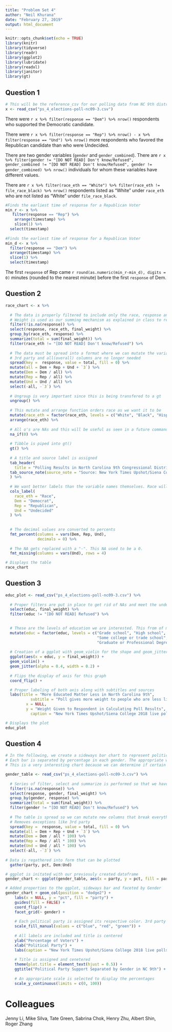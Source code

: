 ```yaml
---
title: "Problem Set 4"
author: "Neil Khurana"
date: "February 27, 2019"
output: html_document
---
```


```r
knitr::opts_chunk$set(echo = TRUE)
library(knitr)
library(tidyverse)
library(readr)
library(ggplot2)
library(lubridate)
library(readxl)
library(janitor)
library(gt)
```

## Question 1

```r
# This will be the reference_csv for our polling data from NC 9th district
x <- read_csv("ps_4_elections-poll-nc09-3.csv")
```
[comment]: Specific filter for Dem voter and count rows which returns a number

There were `r x %>% filter(response == "Dem") %>% nrow()` respondents who supported the Democratic candidate.

[comment]: Filter of Rep and Undecided Voters, then subtract Und from Rep

There were `r x %>% filter(response == "Rep") %>% nrow() - x %>% filter(response == "Und") %>% nrow()` more respondents who favored the Republican candidate than who were Undecided.

[comment]: Filter out the unreadable values and keep only the values of gender and gender_combined that are differnt from each other. Then we count rows.

There are two gender variables (`gender` and `gender_combined`). There are `r x %>% filter(gender != "[DO NOT READ] Don't know/Refused", gender_combined != "[DO NOT READ] Don't know/Refused", gender != gender_combined) %>% nrow()` individuals for whom these variables have different values.

[comment]: This does a comparision of the races through filter. Count rows that differentiate

There are `r x %>% filter(race_eth == "White") %>% filter(race_eth != file_race_black) %>% nrow()` respondents listed as “White” under `race_eth` who are not listed as “White” under `file_race_black`.

```r
#Finds the earliest time of response for a Republican Voter
min_r <- x %>% 
   filter(response == "Rep") %>%
    arrange(timestamp) %>% 
    slice(1) %>% 
  select(timestamp)
 
#Finds the earliest time of response for a Republican Voter
min_d <- x %>% 
  filter(response == "Dem") %>% 
  arrange(timestamp) %>% 
  slice(1) %>% 
  select(timestamp)
```

[comment]: Substracts the dem time from republican time and rounds to the nearest minute using round() function

The first `response` of Rep came `r round(as.numeric(min_r-min_d), digits = 0)` minutes (rounded to the nearest minute) before the first `response` of Dem.

## Question 2

```r
race_chart <- x %>% 
  
  # The data is properly filtered to include only the race, response and weight values
  # Weight is used as our summing mechanism as explained in class to remove response bias from a poll
  filter(!is.na(response)) %>% 
  select(response, race_eth, final_weight) %>% 
  group_by(race_eth, response) %>% 
  summarize(total = sum(final_weight)) %>%   
  filter(race_eth != "[DO NOT READ] Don't know/Refused") %>% 
  
  # The data must be spread into a format where we can mutate the variables for calculation of percentage instead
  # 3rd party and all(overall) columns are no longer needed
  spread(key =  response, value = total, fill = 0) %>%  
  mutate(all = Dem + Rep + Und + `3`) %>% 
  mutate(Dem = Dem / all) %>% 
  mutate(Rep = Rep / all) %>% 
  mutate(Und = Und / all) %>% 
  select(-all, -`3`) %>%
  
  # Ungroup is very important since this is being transfered to a gt
  ungroup() %>% 
  
  # This mutate and arrange function orders race as we want it to be
  mutate(race_eth = factor(race_eth, levels = c("White", "Black", "Hispanic", "Asian", "Other"))) %>%
  arrange(race_eth) %>% 
  
  # All o's are NAs and this will be useful as seen in a future command
  na_if(0) %>%
  
  # Tibble is piped into gt()
  gt() %>% 
  
  # A title and source label is assigned
  tab_header(
    title = "Polling Results in North Carolina 9th Congressional District") %>% 
  tab_source_note(source_note = "Source: New York Times Upshot/Siena College 2018 Live Polls"
  ) %>% 
  
  # We want better labels than the variable names themselves. Race will now be a label and I prefer not to abbreviate
  cols_label(
    race_eth = "Race",
    Dem = "Democrat",
    Rep = "Republican",
    Und = "Undecided"
  ) %>%
  
  
  # The decimal values are converted to percents
  fmt_percent(columns = vars(Dem, Rep, Und),
              decimals = 0) %>% 
  
  # The NA gets replaced with a "-". This NA used to be a 0. 
  fmt_missing(columns = vars(Und), rows = 4) 

# Displays the table
race_chart


```

## Question 3

```r
educ_plot <- read_csv("ps_4_elections-poll-nc09-3.csv") %>%
  
  # Proper filters are put in place to get rid of NAs and meet the undergrad specifications
  select(educ, final_weight) %>% 
  filter(educ != "[DO NOT READ] Refused") %>%  
  

  # These are the levels of education we are interested. This from of mutate allows us to change the ordering we would like on our plot
  mutate(educ = factor(educ, levels = c("Grade school", "High school",
                                        "Some college or trade school", "Bachelors' degree",
                                        "Graduate or Professional Degree"))) %>%
  
  # Creation of a ggplot with geom_violin for the shape and geom_jitter for the scattered points. Opacity levels set
  ggplot(aes(x = educ, y = final_weight)) +
  geom_violin() +
  geom_jitter(alpha = 0.4, width = 0.2) +
  
  # Flips the display of axis for this graph
  coord_flip() +

  # Proper labeling of both axis along with subtitles and sources
  labs(title = "More Educated Matter Less in North Carolina 9th",
           subtitle = "Poll gives more weight to people who are less likely to participate in polls",
         x = NULL,
         y = "Weight Given to Respondent in Calculating Poll Results",
           caption = "New York Times Upshot/Siena College 2018 live polls") 

# Displays the plot
educ_plot
```

## Question 4

```r

# In the following, we create a sideways bar chart to represent political party support by gender
# Each bar is separated by percentage in each gender. The appropriate weights are still kept in place
# This is a very interesting chart because we can determine if certain genders favor political parties

gender_table <- read_csv("ps_4_elections-poll-nc09-3.csv") %>%
  
  # Series of filter, select and summarize is performed so that we have columns of only gender party, and percentage
  filter(!is.na(response)) %>% 
  select(response, gender, final_weight) %>% 
  group_by(gender, response) %>% 
  summarize(total = sum(final_weight)) %>%   
  filter(gender != "[DO NOT READ] Don't know/Refused") %>% 
  
  # The table is spread so we can mutate new columns that break everything down by political party support
  # Removes exceptions like 3rd party
  spread(key =  response, value = total, fill = 0) %>%  
  mutate(all = Dem + Rep + Und + `3`) %>% 
  mutate(Dem = Dem / all * 100) %>% 
  mutate(Rep = Rep / all * 100) %>% 
  mutate(Und = Und / all * 100) %>% 
  select(-all, -`3`) %>%
  
# Data is regathered into form that can be plotted
  gather(party, pct, Dem:Und) 

# ggplot is initated with our previosuly created dataframe
gender_chart <- ggplot(gender_table, aes(x = party, y = pct, fill = party))

# Added properties to the ggplot, sideways bar and faceted by Gender
gender_chart + geom_col(position = "dodge2") +
    labs(x = NULL, y = "pct", fill = "party") +
    guides(fill = FALSE) + 
    coord_flip() + 
    facet_grid(~ gender) +
    
    # Each political party is assigned its respective color. 3rd party is green
    scale_fill_manual(values = c("blue", "red", "green")) +
    
    # All labels are included and title is centered
    ylab("Percentage of Voters") +
    xlab("Political Party") +
    labs(caption = "New York Times Upshot/Siena College 2018 live polls") +
    
    # Title is assigned and cenetered
    theme(plot.title = element_text(hjust = 0.5)) +
    ggtitle("Political Party Support Separated by Gender in NC 9th") +
    
    # An appropriate scale is selected to display the percentages
    scale_y_continuous(limits = c(0, 100)) 
```

# Colleagues
Jenny Li,
Mike Silva,
Tate Green,
Sabrina Chok,
Henry Zhu,
Albert Shin,
Roger Zhang


